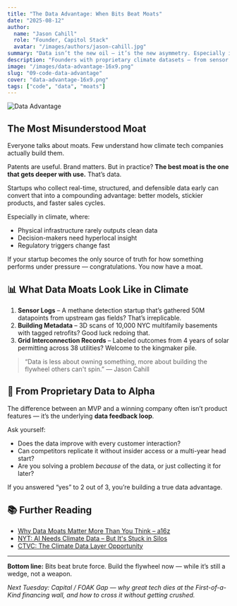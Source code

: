 ```yaml
---
title: "The Data Advantage: When Bits Beat Moats"
date: "2025-08-12"
author:
  name: "Jason Cahill"
  role: "Founder, Capitol Stack"
  avatar: "/images/authors/jason-cahill.jpg"
summary: "Data isn’t the new oil — it’s the new asymmetry. Especially in climate, where unique, structured data sets create compounding advantages."
description: "Founders with proprietary climate datasets — from sensor logs to building meta-data — gain a defensibility edge that’s nearly impossible to replicate. In this post, we explore how bits beat moats."
image: "/images/data-advantage-16x9.png"
slug: "09-code-data-advantage"
cover: "data-advantage-16x9.png"
tags: ["code", "data", "moats"]
---
```


![Data Advantage](/images/data-advantage-16x9.png)

## The Most Misunderstood Moat

Everyone talks about moats. Few understand how climate tech companies actually build them.

Patents are useful. Brand matters. But in practice? **The best moat is the one that gets deeper with use.** That’s data.

Startups who collect real-time, structured, and defensible data early can convert that into a compounding advantage: better models, stickier products, and faster sales cycles.

Especially in climate, where:

- Physical infrastructure rarely outputs clean data
- Decision-makers need hyperlocal insight
- Regulatory triggers change fast

If your startup becomes the only source of truth for how something performs under pressure — congratulations. You now have a moat.

## 📊 What Data Moats Look Like in Climate

1. **Sensor Logs** – A methane detection startup that’s gathered 50M datapoints from upstream gas fields? That’s irreplicable.
2. **Building Metadata** – 3D scans of 10,000 NYC multifamily basements with tagged retrofits? Good luck redoing that.
3. **Grid Interconnection Records** – Labeled outcomes from 4 years of solar permitting across 38 utilities? Welcome to the kingmaker pile.

> “Data is less about owning something, more about building the flywheel others can't spin.” — Jason Cahill

## 🧠 From Proprietary Data to Alpha

The difference between an MVP and a winning company often isn’t product features — it’s the underlying **data feedback loop**.

Ask yourself:

- Does the data improve with every customer interaction?
- Can competitors replicate it without insider access or a multi-year head start?
- Are you solving a problem *because* of the data, or just collecting it for later?

If you answered “yes” to 2 out of 3, you’re building a true data advantage.

## 📚 Further Reading

- [Why Data Moats Matter More Than You Think – a16z](https://a16z.com/2023/05/04/data-network-effects/)
- [NYT: AI Needs Climate Data – But It's Stuck in Silos](https://www.nytimes.com/2024/02/21/climate/ai-climate-change-data.html)
- [CTVC: The Climate Data Layer Opportunity](https://www.ctvc.co/climate-data-layers/)

---

**Bottom line:** Bits beat brute force. Build the flywheel now — while it’s still a wedge, not a weapon.

*Next Tuesday: Capital / FOAK Gap — why great tech dies at the First-of-a-Kind financing wall, and how to cross it without getting crushed.*
